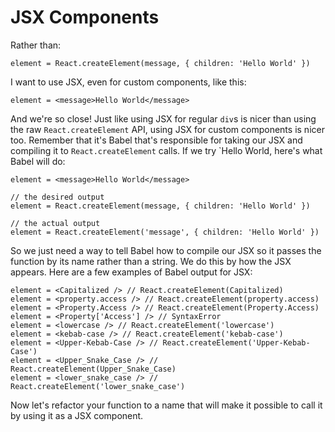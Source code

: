 # JSX Components

Rather than:

```tsx
element = React.createElement(message, { children: 'Hello World' })
```

I want to use JSX, even for custom components, like this:

```tsx
element = <message>Hello World</message>
```

And we're so close! Just like using JSX for regular `div`s is nicer than using
the raw `React.createElement` API, using JSX for custom components is nicer too.
Remember that it's Babel that's responsible for taking our JSX and compiling it
to `React.createElement` calls. If we try `<message>Hello World</message>,
here's what Babel will do:

```tsx
element = <message>Hello World</message>

// the desired output
element = React.createElement(message, { children: 'Hello World' })

// the actual output
element = React.createElement('message', { children: 'Hello World' })
```

So we just need a way to tell Babel how to compile our JSX so it passes the
function by its name rather than a string. We do this by how the JSX appears.
Here are a few examples of Babel output for JSX:

```tsx
element = <Capitalized /> // React.createElement(Capitalized)
element = <property.access /> // React.createElement(property.access)
element = <Property.Access /> // React.createElement(Property.Access)
element = <Property['Access'] /> // SyntaxError
element = <lowercase /> // React.createElement('lowercase')
element = <kebab-case /> // React.createElement('kebab-case')
element = <Upper-Kebab-Case /> // React.createElement('Upper-Kebab-Case')
element = <Upper_Snake_Case /> // React.createElement(Upper_Snake_Case)
element = <lower_snake_case /> // React.createElement('lower_snake_case')
```

Now let's refactor your function to a name that will make it possible to call it
by using it as a JSX component.
